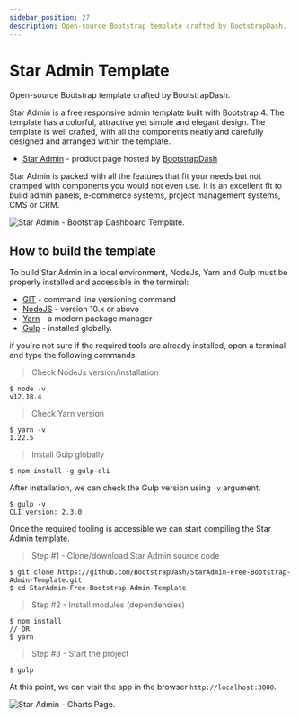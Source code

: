 ```yaml
---
sidebar_position: 27
description: Open-source Bootstrap template crafted by BootstrapDash.
---
```


# Star Admin Template

<SubHeading>Open-source Bootstrap template crafted by BootstrapDash.</SubHeading>

Star Admin is a free responsive admin template built with Bootstrap 4. The template has a colorful, attractive yet simple and elegant design. The template is well crafted, with all the components neatly and carefully designed and arranged within the template.

- [Star Admin](https://bit.ly/2VXUgKu) - product page hosted by [BootstrapDash](../partners/bootstrapdash.mdx)

Star Admin is packed with all the features that fit your needs but not cramped with components you would not even use. It is an excellent fit to build admin panels, e-commerce systems, project management systems, CMS or CRM.

![Star Admin - Bootstrap Dashboard Template.](../../../static/assets/docs-star-admin-screen.jpg)

## How to build the template

To build Star Admin in a local environment, NodeJs, Yarn and Gulp must be properly installed and accessible in the terminal:

- [GIT](https://git-scm.com/) - command line versioning command
- [NodeJS](https://nodejs.org/en/) - version 10.x or above
- [Yarn](https://yarnpkg.com/) - a modern package manager
- [Gulp](https://gulpjs.com/) - installed globally.

if you're not sure if the required tools are already installed, open a terminal and type the following commands.

> Check NodeJs version/installation

```
$ node -v
v12.18.4
```

> Check Yarn version

```
$ yarn -v
1.22.5
```

> Install Gulp globally

```
$ npm install -g gulp-cli
```

After installation, we can check the Gulp version using `-v` argument.

```
$ gulp -v
CLI version: 2.3.0
```

Once the required tooling is accessible we can start compiling the Star Admin template.

> Step #1 - Clone/download Star Admin source code

```
$ git clone https://github.com/BootstrapDash/StarAdmin-Free-Bootstrap-Admin-Template.git
$ cd StarAdmin-Free-Bootstrap-Admin-Template
```

> Step #2 - Install modules (dependencies)

```
$ npm install
// OR
$ yarn
```

> Step #3 - Start the project

```
$ gulp
```

At this point, we can visit the app in the browser `http://localhost:3000`.

![Star Admin - Charts Page.](../../../static/assets/docs-star-admin-charts.jpg)
